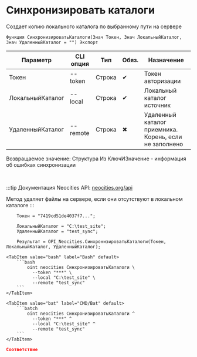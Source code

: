 ﻿---
sidebar_position: 5
description: Синхронизировать каталоги и другие функции для работы с Neocities в Открытом пакете интеграций - бесплатной open-source библиотеке интеграций для 1С:Предприятие 8, OneScript и CLI
keywords: [1C, 1С, 1С:Предприятие, 1С:Предприятие 8.3, API, Интеграция, Сервисы, Обмен, OneScript, CLI, Neocities]
---


# Синхронизировать каталоги
 Создает копию локального каталога по выбранному пути на сервере



`Функция СинхронизироватьКаталоги(Знач Токен, Знач ЛокальныйКаталог, Знач УдаленныйКаталог = "") Экспорт`

  | Параметр | CLI опция | Тип | Обяз. | Назначение |
  |-|-|-|-|-|
  | Токен | --token | Строка | &#x2714; | Токен авторизации |
  | ЛокальныйКаталог | --local | Строка | &#x2714; | Локальный каталог источник |
  | УдаленныйКаталог | --remote | Строка | &#x2716; | Удаленный каталог приемника. Корень, если не заполнено |

  
  Возвращаемое значение:   Структура Из КлючИЗначение - информация об ошибках синхронизации

<br/>

:::tip
Документация Neocities API: [neocities.org/api](https://neocities.org/api)

Метод удаляет файлы на сервере, если они отсутствуют в локальном каталоге
:::
<br/>



```bsl title="Пример использования для 1С:Предприятие/OneScript"
    Токен = "7419cd51de4037f7...";

    ЛокальныйКаталог = "C:\test_site";
    УдаленныйКаталог = "test_sync";

    Результат = OPI_Neocities.СинхронизироватьКаталоги(Токен, ЛокальныйКаталог, УдаленныйКаталог);
```
    

 <Tabs>
  
    <TabItem value="bash" label="Bash" default>
        ```bash
            oint neocities СинхронизироватьКаталоги \
              --token "***" \
              --local "C:\test_site" \
              --remote "test_sync"
        ```
    </TabItem>
  
    <TabItem value="bat" label="CMD/Bat" default>
        ```batch
            oint neocities СинхронизироватьКаталоги ^
              --token "***" ^
              --local "C:\test_site" ^
              --remote "test_sync"
        ```
    </TabItem>
</Tabs>


```json title="Результат"
Соответствие
```
